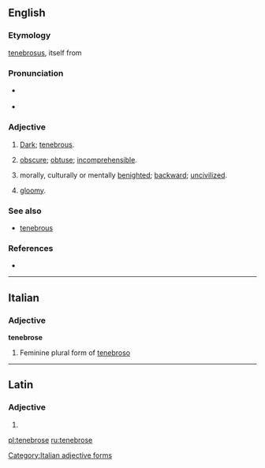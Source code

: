 ==English==

===Etymology===
{{etyl|la|en}} [[tenebrosus]], itself from {{term|tenebra||darkness}}

===Pronunciation===
* {{a|UK}} {{IPA|/ˈtɛnɪbɹəʊs}}
* {{a|US}} {{IPA|/ˈtɛnɪbɹoʊs}}

===Adjective===
{{en-adj}}

# [[dark|Dark]]; [[tenebrous]].
# {{context|figuratively|lang=en}} [[obscure]]; [[obtuse]]; [[incomprehensible]].
# {{context|figuratively|lang=en}} morally, culturally or mentally [[benighted]]; [[backward]]; [[uncivilized]].
# {{context|figuratively|lang=en}} [[gloomy]].

===See also===
* [[tenebrous]]

===References===
* {{R:OED2}}

----

==Italian==

===Adjective===
'''tenebrose''' {{f}}

# Feminine plural form of [[tenebroso]]

[[Category:Italian adjective forms]]

----

==Latin==

===Adjective===
{{la-adj-form|tenebrōse}}

# {{inflection of|tenebrosus|tenebrōsus|voc|m|s|lang=la}}

[[pl:tenebrose]]
[[ru:tenebrose]]